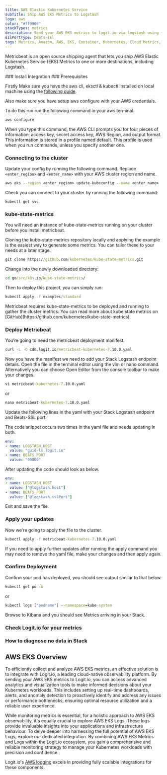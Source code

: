 ```yaml
---
title: AWS Elastic Kubernetes Service
subTitle: Ship AWS EKS Metrics to Logstash
logo: aws
color: "#ff9900"
stackTypes: metrics
description: Send your AWS EKS metrics to logit.io via logstash using the instructions below and begin searching your data
sslPortType: beats-ssl
tags: Metrics, Amazon, AWS, EKS, Container, Kubernetes, Cloud Metrics, Aws Eks
---
```


Metricbeat is an open source shipping agent that lets you ship AWS Elastic 
Kubernetes Service (EKS) Metrics to one or more destinations, including Logstash.

<Steps>
  ### Install Integration
  <InstallIntegration/>
  ### Prerequisites

  Firstly Make sure you have the aws cli, eksctl & kubectl installed on local machine 
  using the [following guide](https://docs.aws.amazon.com/eks/latest/userguide/getting-started-eksctl.html).

  Also make sure you have setup aws configure with your AWS credentials. 

  To do this run run the following command in your aws terminal.

  ```cmd copy
  aws configure
  ```

  When you type this command, the AWS CLI prompts you for four pieces of information: access key, secret access key, AWS Region, and output format. 
  This information is stored in a profile named default. This profile is used when you run commands, unless you specify another one.

  ### Connecting to the cluster 

  Update your config by running the following command. Replace `<enter_region>` and `<enter_name>` with your AWS cluster region and name.
  
  ```cmd copy
  aws eks --region <enter_region> update-kubeconfig --name <enter_name>
  ```

  Check you can connect to your cluster by running the following command:

  ```
  kubectl get svc
  ```

  ### kube-state-metrics

  You will need an instance of kube-state-metrics running on your cluster before you install metricbeat.

  Cloning the kube-state-metrics repository locally and applying the example is the easiest way to generate some metrics. 
  You can tailor these to your needs at a later stage.

  ```cmd copy
  git clone https://github.com/kubernetes/kube-state-metrics.git
  ```

  Change into the newly downloaded directory:

  ```cmd copy
  cd go/src/k8s.io/kube-state-metrics/
  ```

  Then to deploy this project, you can simply run:

  ```cmd copy
  kubectl apply -f examples/standard
  ```

  <Callout type="info">
    Metricbeat requires kube-state-metrics to be deployed and running to gather the cluster metrics. 
    You can read more about kube state metrics on [GitHub](https://github.com/kubernetes/kube-state-metrics).
  </Callout>

  ### Deploy Metricbeat

  You're going to need the metricbeat deployment manifest.

  ```cmd copy
  curl -L -O cdn.logit.io/metricbeat-kubernetes-7.10.0.yaml
  ```

  Now you have the manifest we need to add your Stack Logstash endpoint details. 
  Open the file in the terminal editor using the vim or nano command. 
  Alternatively you can choose Open Editor from the console toolbar to make your changes.

  ```cmd copy
  vi metricbeat-kubernetes-7.10.0.yaml
  ```
  
  or

  ```cmd copy
  nano metricbeat-kubernetes-7.10.0.yaml
  ```

  Update the following lines in the yaml with your Stack Logstash endpoint and Beats-SSL port.
  
  <Callout type="info">
    The code snippet occurs two times in the yaml file and needs updating in both.
  </Callout>

  ```yml copy
  env:
  - name: LOGSTASH_HOST
    value: "guid-ls.logit.io"
  - name: BEATS_PORT
    value: "00000"
  ```

  After updating the code should look as below.

  ```yml copy
  env:
  - name: LOGSTASH_HOST
    value: ["@logstash.host"]
  - name: BEATS_PORT
    value: ["@logstash.sslPort"]
  ```

  Exit and save the file.

  ### Apply your updates

  Now we're going to apply the file to the cluster.

  ```cmd copy
  kubectl apply -f metricbeat-kubernetes-7.10.0.yaml
  ```

  <Callout type="info">
    If you need to apply further updates after running the apply command 
    you may need to remove the yaml file, make your changes and then apply again.
  </Callout>

  ### Confirm Deployment

  Confirm your pod has deployed, you should see output similar to that below.

  ```cmd copy
  kubectl get po -A
  ```

  or

  ```cmd copy
  kubectl logs ["podname"] --namespace=kube-system
  ```

  Browse to Kibana and you should see Metrics arriving in your Stack.

  ### Check Logit.io for your metrics
  <LaunchStack utmMedium="aws" utmCampaign="awseksmetrics" source="AWS_EKS" />

  ### How to diagnose no data in Stack

  <DiagnoseNoData />
</Steps>


## AWS EKS Overview

To efficiently collect and analyze AWS EKS metrics, an effective solution is to integrate with Logit.io, a 
leading cloud-native observability platform. By sending your AWS EKS metrics to Logit.io, you can access 
advanced analytics and visualization tools to make informed decisions about your Kubernetes workloads. 
This includes setting up real-time dashboards, alerts, and anomaly detection to proactively identify and 
address any issues or performance bottlenecks, ensuring optimal resource utilization and a reliable user experience. 

While monitoring metrics is essential, for a holistic approach to AWS EKS observability, it's equally crucial to explore AWS EKS Logs. 
These logs provide invaluable insights into your applications and infrastructure behaviour. To delve deeper into harnessing the 
full potential of AWS EKS Logs, explore our dedicated integration. By combining AWS EKS Metrics and Logs within the Logit.io 
ecosystem, you gain a comprehensive and reliable monitoring strategy to manage your Kubernetes workloads with precision and confidence.

Logit.io's [AWS logging](https://logit.io/solutions/aws-logging/) excels in providing fully scalable integrations for these components.